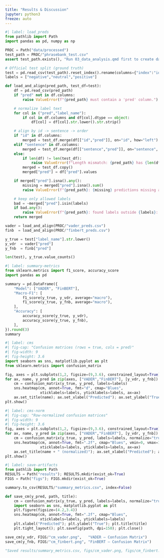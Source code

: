 ```yaml
---
title: "Results & Discussion"
jupyter: python3
freeze: auto
---
```


```python
#| label: load_preds
from pathlib import Path
import pandas as pd, numpy as np

PROC = Path("data/processed")
test_path = PROC/"phrasebank_test.csv"
assert test_path.exists(), "Run 03_data_analysis.qmd first to create data/processed/phrasebank_test.csv"

# Official test split (ground truth)
test = pd.read_csv(test_path).reset_index().rename(columns={"index":"id"})
labels = ["negative","neutral","positive"]

def load_and_align(pred_path, test_df=test):
    df = pd.read_csv(pred_path)
    if "pred" not in df.columns:
        raise ValueError(f"{pred_path} must contain a 'pred' column.")

    # normalize label text
    for col in ("pred","label_name"):
        if col in df.columns and df[col].dtype == object:
            df[col] = df[col].str.lower().str.strip()

    # align by id -> sentence -> order
    if "id" in df.columns:
        merged = test_df.merge(df[["id","pred"]], on="id", how="left")
    elif "sentence" in df.columns:
        merged = test_df.merge(df[["sentence","pred"]], on="sentence", how="left")
    else:
        if len(df) != len(test_df):
            raise ValueError(f"Length mismatch: {pred_path} has {len(df)} rows; test has {len(test_df)}")
        merged = test_df.copy()
        merged["pred"] = df["pred"].values

    if merged["pred"].isna().any():
        missing = merged["pred"].isna().sum()
        raise ValueError(f"{pred_path}: {missing} predictions missing after alignment")

    # keep only allowed labels
    bad = ~merged["pred"].isin(labels)
    if bad.any():
        raise ValueError(f"{pred_path}: found labels outside {labels}: {sorted(merged.loc[bad,'pred'].unique())}")
    return merged

vader = load_and_align(PROC/"vader_preds.csv")
finb  = load_and_align(PROC/"finbert_preds.csv")

y_true = test["label_name"].str.lower()
y_vdr  = vader["pred"]
y_fnb  = finb["pred"]

len(test), y_true.value_counts()
```

```python
#| label: summary-metrics
from sklearn.metrics import f1_score, accuracy_score
import pandas as pd

summary = pd.DataFrame({
    "Model": ["VADER", "FinBERT"],
    "Macro‑F1": [
        f1_score(y_true, y_vdr, average="macro"),
        f1_score(y_true, y_fnb, average="macro"),
    ],
    "Accuracy": [
        accuracy_score(y_true, y_vdr),
        accuracy_score(y_true, y_fnb),
    ],
}).round(3)
summary
```

```python
#| label: cms
#| fig-cap: "Confusion matrices (rows = true, cols = pred)"
#| fig-width: 9
#| fig-height: 3.6
import seaborn as sns, matplotlib.pyplot as plt
from sklearn.metrics import confusion_matrix

fig, axes = plt.subplots(1,2, figsize=(9,3.6), constrained_layout=True)
for ax, name, y_pred in zip(axes, ["VADER","FinBERT"], [y_vdr, y_fnb]):
    cm = confusion_matrix(y_true, y_pred, labels=labels)
    sns.heatmap(cm, annot=True, fmt="d", cmap="Blues",
                xticklabels=labels, yticklabels=labels, ax=ax)
    ax.set_title(name); ax.set_xlabel("Predicted"); ax.set_ylabel("True")
plt.show()
```

```python
#| label: cms-norm
#| fig-cap: "Row-normalized confusion matrices"
#| fig-width: 9
#| fig-height: 3.6
fig, axes = plt.subplots(1,2, figsize=(9,3.6), constrained_layout=True)
for ax, name, y_pred in zip(axes, ["VADER","FinBERT"], [y_vdr, y_fnb]):
    cm = confusion_matrix(y_true, y_pred, labels=labels, normalize="true")
    sns.heatmap(cm, annot=True, fmt=".2f", cmap="Blues", vmin=0, vmax=1,
                xticklabels=labels, yticklabels=labels, ax=ax)
    ax.set_title(name + " (normalized)"); ax.set_xlabel("Predicted"); ax.set_ylabel("True")
plt.show()
```

```python
#| label: save-artifacts
from pathlib import Path
RESULTS = Path("results"); RESULTS.mkdir(exist_ok=True)
FIGS = Path("figs"); FIGS.mkdir(exist_ok=True)

summary.to_csv(RESULTS/"summary_metrics.csv", index=False)

def save_cm(y_pred, path, title):
    cm = confusion_matrix(y_true, y_pred, labels=labels, normalize="true")
    import seaborn as sns, matplotlib.pyplot as plt
    plt.figure(figsize=(4.2,3.4))
    sns.heatmap(cm, annot=True, fmt=".2f", cmap="Blues",
                xticklabels=labels, yticklabels=labels)
    plt.xlabel("Predicted"); plt.ylabel("True"); plt.title(title)
    plt.tight_layout(); plt.savefig(path, dpi=150); plt.close()

save_cm(y_vdr, FIGS/"cm_vader.png",   "VADER — Confusion Matrix")
save_cm(y_fnb, FIGS/"cm_finbert.png", "FinBERT — Confusion Matrix")

"Saved results/summary_metrics.csv, figs/cm_vader.png, figs/cm_finbert.png"
```